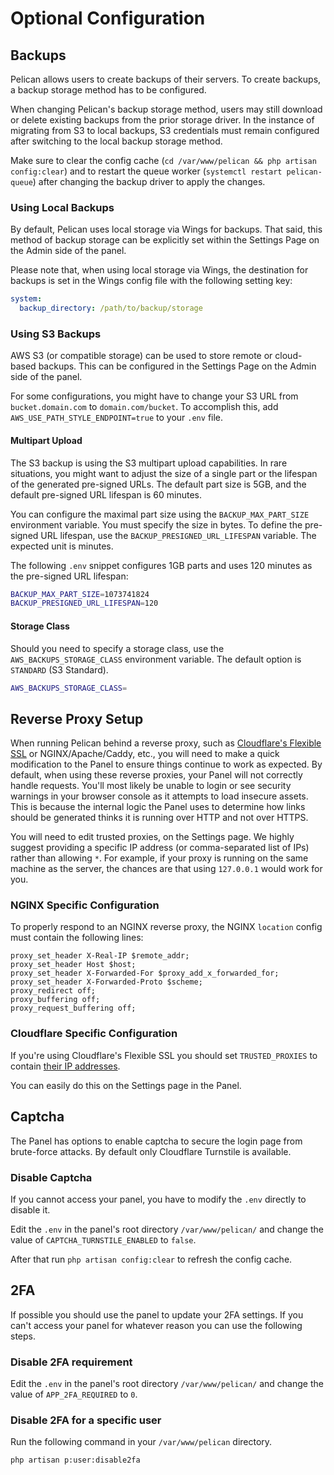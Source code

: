 # Optional Configuration

## Backups

Pelican allows users to create backups of their servers. To create backups, a backup storage method has to be configured.

When changing Pelican's backup storage method, users may still download or delete existing backups from the prior storage driver. In the instance of migrating from S3 to local backups, S3 credentials must remain configured after switching to the local backup storage method.

Make sure to clear the config cache (`cd /var/www/pelican && php artisan config:clear`) and to restart the queue worker (`systemctl restart pelican-queue`) after changing the backup driver to apply the changes.

### Using Local Backups

By default, Pelican uses local storage via Wings for backups. That said, this method of backup storage can be explicitly set within the Settings Page on the Admin side of the panel.


Please note that, when using local storage via Wings, the destination for backups is set in the Wings config file with the following setting key:

```yml {2}
system:
  backup_directory: /path/to/backup/storage
```

### Using S3 Backups

AWS S3 (or compatible storage) can be used to store remote or cloud-based backups. This can be configured in the Settings Page on the Admin side of the panel.

For some configurations, you might have to change your S3 URL from `bucket.domain.com` to `domain.com/bucket`. To accomplish this, add `AWS_USE_PATH_STYLE_ENDPOINT=true` to your `.env` file.

#### Multipart Upload

The S3 backup is using the S3 multipart upload capabilities. In rare situations, you might want to adjust the size of a single part or the lifespan of the generated pre-signed URLs. The default part size is 5GB, and the default pre-signed URL lifespan is 60 minutes.

You can configure the maximal part size using the `BACKUP_MAX_PART_SIZE` environment variable. You must specify the size in bytes. To define the pre-signed URL lifespan, use the `BACKUP_PRESIGNED_URL_LIFESPAN` variable. The expected unit is minutes.

The following `.env` snippet configures 1GB parts and uses 120 minutes as the pre-signed URL lifespan:

```sh
BACKUP_MAX_PART_SIZE=1073741824
BACKUP_PRESIGNED_URL_LIFESPAN=120
```

#### Storage Class

Should you need to specify a storage class, use the `AWS_BACKUPS_STORAGE_CLASS` environment variable. The default option is `STANDARD` (S3 Standard).

```sh
AWS_BACKUPS_STORAGE_CLASS=
```

## Reverse Proxy Setup

When running Pelican behind a reverse proxy, such as [Cloudflare's Flexible SSL](https://support.cloudflare.com/hc/en-us/articles/200170416-What-do-the-SSL-options-mean-)
or NGINX/Apache/Caddy, etc., you will need to make a quick modification to the Panel to ensure things continue to work as expected. By default, when using these reverse proxies,
your Panel will not correctly handle requests. You'll most likely be unable to login or see security warnings in your browser console as it attempts to load insecure assets.
This is because the internal logic the Panel uses to determine how links should be generated thinks it is running over HTTP and not over HTTPS.

You will need to edit trusted proxies, on the Settings page. We highly suggest providing a specific IP address
(or comma-separated list of IPs) rather than allowing `*`. For example, if your proxy is running on the same machine as the server,
the chances are that using `127.0.0.1` would work for you.

### NGINX Specific Configuration

To properly respond to an NGINX reverse proxy, the NGINX `location` config must contain the following lines:

```NGINX
proxy_set_header X-Real-IP $remote_addr;
proxy_set_header Host $host;
proxy_set_header X-Forwarded-For $proxy_add_x_forwarded_for;
proxy_set_header X-Forwarded-Proto $scheme;
proxy_redirect off;
proxy_buffering off;
proxy_request_buffering off;
```

### Cloudflare Specific Configuration

If you're using Cloudflare's Flexible SSL you should set `TRUSTED_PROXIES` to contain [their IP addresses](https://www.cloudflare.com/ips/).

You can easily do this on the Settings page in the Panel.

## Captcha

The Panel has options to enable captcha to secure the login page from brute-force attacks. By default only Cloudflare Turnstile is available.

### Disable Captcha

If you cannot access your panel, you have to modify the `.env` directly to disable it.

Edit the `.env` in the panel's root directory `/var/www/pelican/` and change the value of `CAPTCHA_TURNSTILE_ENABLED` to `false`.

After that run `php artisan config:clear` to refresh the config cache.

## 2FA

If possible you should use the panel to update your 2FA settings. If you can't access your panel for whatever reason you can use the following steps.

### Disable 2FA requirement

Edit the `.env` in the panel's root directory `/var/www/pelican/` and change the value of `APP_2FA_REQUIRED` to `0`.

### Disable 2FA for a specific user

Run the following command in your `/var/www/pelican` directory.

```sh
php artisan p:user:disable2fa
```
